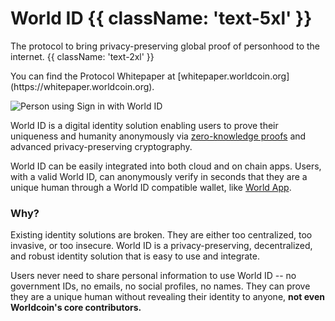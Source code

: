 # World ID {{ className: 'text-5xl' }}

The protocol to bring privacy-preserving global proof of personhood to the internet. {{ className: 'text-2xl' }}

<Note>
	You can find the Protocol Whitepaper at [whitepaper.worldcoin.org](https://whitepaper.worldcoin.org).
</Note>

![Person using Sign in with World ID](/images/docs/introduction/worldcoin-sign-in.jpg)

World ID is a digital identity solution enabling users to prove their uniqueness and humanity anonymously via [zero-knowledge proofs](/further-reading/zero-knowledge-proofs) and advanced privacy-preserving cryptography.

World ID can be easily integrated into both cloud and on chain apps. Users, with a valid World ID, can anonymously verify in seconds that they are a unique human through a World ID compatible wallet, like [World App](https://worldcoin.org/download).

### Why?

Existing identity solutions are broken. They are either too centralized, too invasive, or too insecure. World ID is a privacy-preserving, decentralized, and robust identity solution that is easy to use and integrate.

Users never need to share personal information to use World ID -- no government IDs, no emails, no social profiles, no names. They can prove they are a unique human without revealing their identity to anyone, **not even Worldcoin's core contributors.**
